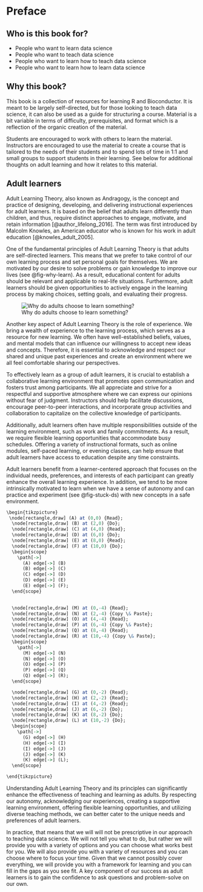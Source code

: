 # Preface {.unnumbered}

## Who is this book for?

* People who want to learn data science
* People who want to teach data science
* People who want to learn how to teach data science
* People who want to learn how to learn data science

## Why this book?

This book is a collection of resources for learning R and Bioconductor. It is meant to 
be largely self-directed, but for those looking to teach data science, it can
also be used as a guide for structuring a course. Material is a bit variable 
in terms of difficulty, prerequisites, and format which is a reflection of the
organic creation of the material.

Students are encouraged to work with others to learn the material. Instructors 
are encouraged to use the material to create a course that is tailored to the
needs of their students and to spend lots of time in 1:1 and small groups
to support students in their learning. See below for additional thoughts on 
adult learning and how it relates to this material.

## Adult learners

Adult Learning Theory, also known as Andragogy, is the concept and practice of
designing, developing, and delivering instructional experiences for adult
learners. It is based on the belief that adults learn differently than
children, and thus, require distinct approaches to engage, motivate, and retain
information [@author_lifelong_2016]. The term was first introduced by Malcolm
Knowles, an American educator who is known for his work in adult education
[@knowles_adult_2005].

One of the fundamental principles of Adult Learning Theory is that adults are
self-directed learners. This means that we prefer to take control of our
own learning process and set personal goals for themselves. We are motivated
by our desire to solve problems or gain knowledge to improve our lives (see @fig-why-learn). As
a result, educational content for adults should be relevant and applicable to
real-life situations. Furthermore, adult learners should be given opportunities
to actively engage in the learning process by making choices, setting goals,
and evaluating their progress.

![Why do adults choose to learn something?](images/why_learn.png){#fig-why-learn}

Another key aspect of Adult Learning Theory is the role of experience. We
bring a wealth of experience to the learning process, which serves as a
resource for new learning. We often have well-established beliefs, values,
and mental models that can influence our willingness to accept new ideas and
concepts. Therefore, it is essential to acknowledge and respect our shared and unique past
experiences and create an environment where we all feel comfortable sharing
our perspectives.

To effectively learn as a group of adult learners, it is crucial to establish a collaborative
learning environment that promotes open communication and fosters trust among
participants. We all appreciate and strive for a respectful and supportive atmosphere
where we can express our opinions without fear of judgment. Instructors
should help facilitate discussions, encourage peer-to-peer interactions, and
incorporate group activities and collaboration to capitalize on the collective
knowledge of participants.

Additionally, adult learners often have multiple responsibilities outside of
the learning environment, such as work and family commitments. As a result,
we require flexible learning opportunities that accommodate busy
schedules. Offering a variety of instructional formats, such as online modules,
self-paced learning, or evening classes, can help ensure that adult learners
have access to education despite any time constraints.

Adult learners benefit from a learner-centered approach that focuses on
the individual needs, preferences, and interests of each participant can
greatly enhance the overall learning experience. In addition, we tend to 
be more intrinsically motivated to learn when we have a sense of autonomy and
can practice and experiment (see @fig-stuck-ds) with new concepts in a safe environment. 

```r
\begin{tikzpicture}
 \node[rectangle,draw] (A) at (0,0) {Read};
  \node[rectangle,draw] (B) at (2,0) {Do};
  \node[rectangle,draw] (C) at (4,0) {Read};
  \node[rectangle,draw] (D) at (6,0) {Do};
  \node[rectangle,draw] (E) at (8,0) {Read};
  \node[rectangle,draw] (F) at (10,0) {Do};
  \begin{scope}
    \path[->] 
      (A) edge[->] (B)
      (B) edge[->] (C)
      (C) edge[->] (D)
      (D) edge[->] (E)
      (E) edge[->] (F);
  \end{scope}
 

  \node[rectangle,draw] (M) at (0,-4) {Read};
  \node[rectangle,draw] (N) at (2,-4) {Copy \& Paste};
  \node[rectangle,draw] (O) at (4,-4) {Read};
  \node[rectangle,draw] (P) at (6,-4) {Copy \& Paste};
  \node[rectangle,draw] (Q) at (8,-4) {Read};
  \node[rectangle,draw] (R) at (10,-4) {Copy \& Paste};
  \begin{scope}
    \path[->] 
      (M) edge[->] (N)
      (N) edge[->] (O)
      (O) edge[->] (P)
      (P) edge[->] (Q)
      (Q) edge[->] (R);
  \end{scope}

  \node[rectangle,draw] (G) at (0,-2) {Read};
  \node[rectangle,draw] (H) at (2,-2) {Read};
  \node[rectangle,draw] (I) at (4,-2) {Read};
  \node[rectangle,draw] (J) at (6,-2) {Do};
  \node[rectangle,draw] (K) at (8,-2) {Do};
  \node[rectangle,draw] (L) at (10,-2) {Do};
  \begin{scope}
    \path[->] 
      (G) edge[->] (H)
      (H) edge[->] (I)
      (I) edge[->] (J)
      (J) edge[->] (K)
      (K) edge[->] (L);
  \end{scope}

\end{tikzpicture}
```



Understanding Adult Learning Theory and its 
principles can significantly enhance the effectiveness
of teaching and learning as adults. By respecting our autonomy, acknowledging our
experiences, creating a supportive learning environment, offering flexible
learning opportunities, and utilizing diverse teaching methods, we can
better cater to the unique needs and preferences of adult learners.

In practice, that means that we will will not be prescriptive in our approach
to teaching data science. We will not tell you what to do, but rather we will
provide you with a variety of options and you can choose what works best for
you. We will also provide you with a variety of resources and you can choose where
to focus your time. Given that we cannot possibly cover everything, we will
provide you with a framework for learning and you can fill in the gaps as you
see fit. A key component of our success as adult learners is to gain the confidence
to ask questions and problem-solve on our own. 

